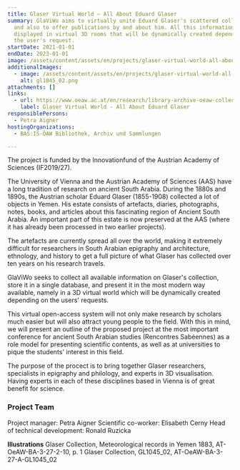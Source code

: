 ```yaml
---
title: Glaser Virtual World – All About Eduard Glaser
summary: GlaViWo aims to virtually unite Eduard Glaser's scattered collections,
  and also to offer publications by and about him. All this information will be
  displayed in virtual 3D rooms that will be dynamically created depending on
  the user's request.
startDate: 2021-01-01
endDate: 2023-01-01
image: /assets/content/assets/en/projects/glaser-virtual-world-all-about-eduard-glaser/at-oeaw-ba-3-27-2-10_master_0003a_2.png
additionalImages:
  - image: /assets/content/assets/en/projects/glaser-virtual-world-all-about-eduard-glaser/additionalImages/gl1045_02.png
    alt: gl1045_02.png
attachments: []
links:
  - url: https://www.oeaw.ac.at/en/research/library-archive-oeaw-collections/glaser-virtual-world-all-about-eduard-glaser-if2019-27
    label: Glaser Virtual World - All About Eduard Glaser
responsiblePersons:
  - Petra Aigner
hostingOrganizations:
  - BAS:IS-ÖAW Bibliothek, Archiv und Sammlungen

---
```

The project is funded by the Innovationfund of the Austrian Academy of Sciences (IF2019/27).

The University of Vienna and the Austrian Academy of Sciences (AAS) have a long tradition of research on ancient South Arabia. During the 1880s and 1890s, the Austrian scholar Eduard Glaser (1855-1908) collected a lot of objects in Yemen. His estate consists of artefacts, diaries, photographs, notes, books, and articles about this fascinating region of Ancient South Arabia. An important part of this estate is now preserved at the AAS (where it has already been processed in two earlier projects).

The artefacts are currently spread all over the world, making it extremely difficult for researchers in South Arabian epigraphy and architecture, ethnology, and history to get a full picture of what Glaser has collected over ten years on his research travels.

GlaViWo seeks to collect all available information on Glaser's collection, store it in a single database, and present it in the most modern way available, namely in a 3D virtual world which will be dynamically created depending on the users' requests.

This virtual open-access system will not only make research by scholars much easier but will also attract young people to the field. With this in mind, we will present an outline of the proposed project at the most important conference for ancient South Arabian studies (Rencontres Sabéennes) as a role model for presenting scientific contents, as well as at universities to pique the students' interest in this field.

The purpose of the procect is to bring together Glaser researchers, specialists in epigraphy and philology, and experts in 3D visualisation. Having experts in each of these disciplines based in Vienna is of great benefit for science.

### **Project Team**

Project manager: Petra Aigner
Scientific co-worker: Elisabeth Cerny
Head of technical development: Ronald Ruzicka

**Illustrations**
Glaser Collection, Meteorological records in Yemen 1883, AT-OeAW-BA-3-27-2-10, p. 1
Glaser Collection, GL1045\_02, AT-OeAW-BA-3-27-A-GL1045\_02
